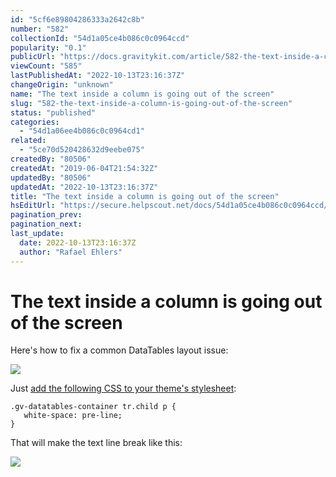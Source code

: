 ```yaml
---
id: "5cf6e89804286333a2642c8b"
number: "582"
collectionId: "54d1a05ce4b086c0c0964ccd"
popularity: "0.1"
publicUrl: "https://docs.gravitykit.com/article/582-the-text-inside-a-column-is-going-out-of-the-screen"
viewCount: "585"
lastPublishedAt: "2022-10-13T23:16:37Z"
changeOrigin: "unknown"
name: "The text inside a column is going out of the screen"
slug: "582-the-text-inside-a-column-is-going-out-of-the-screen"
status: "published"
categories: 
  - "54d1a06ee4b086c0c0964cd1"
related: 
  - "5ce70d520428632d9eebe075"
createdBy: "80506"
createdAt: "2019-06-04T21:54:32Z"
updatedBy: "80506"
updatedAt: "2022-10-13T23:16:37Z"
title: "The text inside a column is going out of the screen"
hsEditUrl: "https://secure.helpscout.net/docs/54d1a05ce4b086c0c0964ccd/article/5cf6e89804286333a2642c8b"
pagination_prev: 
pagination_next: 
last_update:
  date: 2022-10-13T23:16:37Z
  author: "Rafael Ehlers"
---
```


# The text inside a column is going out of the screen

Here's how to fix a common DataTables layout issue:

![](https://s3.amazonaws.com/helpscout.net/docs/assets/54c58489e4b051242988532c/images/5cf6e91804286333a2642c8f/file-kA6Eb4Wn49.png)

Just [add the following CSS to your theme's stylesheet](https://docs.gravitykit.com/article/246-adding-custom-css-to-your-website):

```
.gv-datatables-container tr.child p {
   white-space: pre-line;
}
```

That will make the text line break like this:

![](https://s3.amazonaws.com/helpscout.net/docs/assets/54c58489e4b051242988532c/images/5cf6e9752c7d3a3837131c0d/file-KcZzVjro4I.png)
